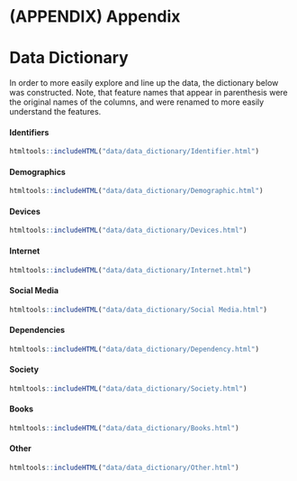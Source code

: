 \cleardoublepage 

# (APPENDIX) Appendix {-}

# Data Dictionary

In order to more easily explore and line up the data, the dictionary below was constructed. Note, that feature names that appear in parenthesis were the original names of the columns, and were renamed to more easily understand the features. 

<style>
table {
font-size: 10px;
}
</style>

#### Identifiers {-}

```r
htmltools::includeHTML("data/data_dictionary/Identifier.html")
```

#### Demographics {-}

```r
htmltools::includeHTML("data/data_dictionary/Demographic.html")
```

#### Devices {-}

```r
htmltools::includeHTML("data/data_dictionary/Devices.html")
```

#### Internet {-}

```r
htmltools::includeHTML("data/data_dictionary/Internet.html")
```

#### Social Media {-}

```r
htmltools::includeHTML("data/data_dictionary/Social Media.html")
```

#### Dependencies {-}

```r
htmltools::includeHTML("data/data_dictionary/Dependency.html")
```

#### Society {-}

```r
htmltools::includeHTML("data/data_dictionary/Society.html")
```

#### Books {-}

```r
htmltools::includeHTML("data/data_dictionary/Books.html")
```

#### Other {-}

```r
htmltools::includeHTML("data/data_dictionary/Other.html")
```